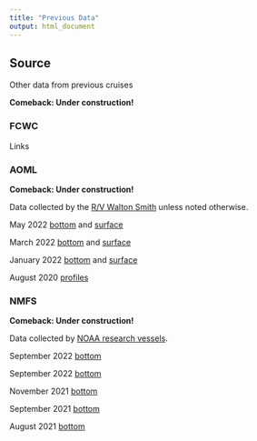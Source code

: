 ```yaml
---
title: "Previous Data"
output: html_document
---
```


## Source {.tabset}

Other data from previous cruises
 
**Comeback: Under construction!**

### FCWC
 
Links
 
### AOML

**Comeback: Under construction!**

Data collected by the [R/V Walton Smith](https://www.earth.miami.edu/about-us/administration/marine-operations/f-g-walton-smith-vessel/index.html) unless noted otherwise.

May 2022 [bottom](figures/AOML/WS22141_bottom2.png) and [surface](figures/AOML/WS22141_underway.png)

March 2022 [bottom](figures/AOML/WS22072_bottom2.png) and [surface](figures/AOML/WS22072_underway.png)

January 2022 [bottom](figures/AOML/WS22022_bottom.png) and [surface](figures/AOML/WS22022_underway.png)

August 2020 [profiles](figures/AOML/20200908_WS_profile.pdf)


### NMFS

**Comeback: Under construction!**

Data collected by [NOAA research vessels](https://www.omao.noaa.gov/find/fleet/ships).

September 2022 [bottom](figures/NOAA/20220924_noaa_plot.png)

September 2022 [bottom](figures/NOAA/20220913_noaa_plot.png)

November 2021 [bottom](figures/NOAA/20211124_noaa_plot.png)

September 2021 [bottom](figures/NOAA/20210920_noaa_plot.png)

August 2021 [bottom](figures/NOAA/20210908_noaa_plot.png)

